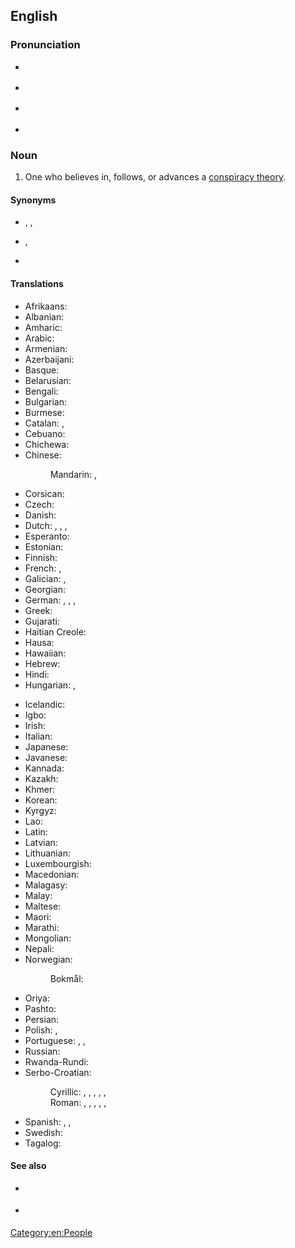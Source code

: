 ==English==

===Pronunciation===
* {{a|RP}} {{IPA|en|/kənˈspɪɹəsi θɪəɹɪst/}}
* {{a|GA}} {{IPA|en|/kənˈspɪɹəsi θi.əɹəst/|/- θɪɹəst/}}
* {{a|GenAus}} {{IPA|en|/kənˈspɪɹəsiː θɪəɹəst/|/- θiːəɹəst/}}
* {{a|GNZ}} {{IPA|en|/kɘnˈspɘɹɘsiː θiəɹɘst/|/- θiːɘɹɘst/}}<!-- Yes, it has to be /θɪəɹɪst/, /θiəɹəst/ etc., not /ˈθɪəɹɪst/, /θiːəɹəst/ etc.. This compound noun is stressed on its first element. -->

===Noun===
{{en-noun}}

# {{lb|en|derogatory}} One who believes in, follows, or advances a [[conspiracy theory]].

====Synonyms====
* {{l|en|conspiratard}} {{q|slang|derogatory}}, {{l|en|conspiracist}}, {{l|en|conspirophile}} {{q|rare}}
* {{l|en|tinfoil hatter}} {{q|slang|derogatory}}, {{l|en|truther}}
* {{l|en|conspiracy analyst}} {{q|not pejorative}}

====Translations====
{{trans-top|one who believes in a conspiracy theory}}
* Afrikaans: {{t|af|samesweringsteoretikus}}
* Albanian: {{t|sq|teoricien konspirative}}
* Amharic: {{t|am|የማሴር ፅንሰ-ሀሳብ}}
* Arabic: {{t|ar|نظرية المؤامرة}}
* Armenian: {{t|hy|դավադրության տեսաբան}}
* Azerbaijani: {{t|az|sui-qəsd nəzəriyyəçi}}
* Basque: {{t|eu|konspirazioaren teorikoa}}
* Belarusian: {{t|be|тэарэтык змовы}}
* Bengali: {{t|bn|ষড়যন্ত্র তত্ত্ববিদ}}
* Bulgarian: {{t|bg|конспиролог}}
* Burmese: {{t|my|ပူးပေါင်းကြံစည်မှုသီအိုရီ}}
* Catalan: {{t|ca|conspiracionista|m|f}}, {{t|ca|conspiranoic|m}} {{qualifier|pejorative}}
* Cebuano: {{t|ceb|teorya sa panagkunsabo}}
* Chichewa: {{t|ny|wolemba chiwembu}}
* Chinese:
*: Mandarin: {{t|cmn|陰謀論者|sc=Hani}}, {{t|cmn|阴谋论者|tr=yīnmóulùnzhě|sc=Hani}}
* Corsican: {{t|co|teoricu di a cuspirazione}}
* Czech: {{t|cs|konspirační teoretik}}
* Danish: {{t|da|konspirationsteoretiker|c}}
* Dutch: {{t|nl|aluhoedje|n}}, {{t|nl|complotdenker|m}}, {{t|nl|complottheoreticus|m}}, {{t|nl|samenzweringstheoreticus|m}}
* Esperanto: {{t|eo|konspirteoriulo}}
* Estonian: {{t|et|vandenõuteoreetik}}
* Finnish: {{t+|fi|salaliittoteoreetikko}}
* French: {{t+|fr|complotiste|m|f}}, {{t+|fr|conspirationniste|m|f}}
* Galician: {{t|gl|conspiracionista|m|f}}, {{t|gl|conspiranoico|m}} {{qualifier|informal, pejorative}}
* Georgian: {{t|ka|შეთქმულების თეორეტიკოსი}}
* German: {{t+|de|Verschwörungstheoretiker|m}}, {{t+|de|Verschwörungstheoretikerin|f}}, {{t|de|Konspirationstheoretiker|m}}, {{t|de|Konspirationstheoretikerin|f}}
* Greek: {{t+|el|συνωμοσιολόγος|m|f}}
* Gujarati: {{t|gu|કાવતરું સિદ્ધાંતવાદી}}
* Haitian Creole: {{t|ht|teyoris konplo}}
* Hausa: {{t|ha|makircin makirci}}
* Hawaiian: {{t|haw|kākāʻilio kipi}}
* Hebrew: {{t|he|תיאורטיקן קונספירציה}}
* Hindi: {{t|hi|साजिश सिद्घांतकार}}
* Hungarian: {{t|hu|[[összeesküvés-elmélet]]ben [[hívő]]}}, {{t|hu|[[összeesküvés-elmélet]] [[híve]]}}
{{trans-mid}}
* Icelandic: {{t|is|samsæriskenningafræðingur}}
* Igbo: {{t|ig|onye na-akpa nkata}}
* Irish: {{t|ga|teoiriceoir comhcheilge}}
* Italian: {{t|it|teorico della cospirazione|m}}
* Japanese: {{t|ja|陰謀論者}}
* Javanese: {{t|jv|teori konspirasi}}
* Kannada: {{t|kn|ಪಿತೂರಿ ಸಿದ್ಧಾಂತವಾದಿ}}
* Kazakh: {{t|kk|қастандық теоретигі}}
* Khmer: {{t|km|អ្នកទ្រឹស្តីឃុបឃិត}}
* Korean: {{t|ko|음모론자}}
* Kyrgyz: {{t|ky|кутум теоретиги}}
* Lao: {{t|lo|ນັກທິດສະດີການສົມຮູ້ຮ່ວມຄິດ}}
* Latin: {{t|la|coniuratio theoricus}}
* Latvian: {{t|lv|sazvērestības teorētiķis}}
* Lithuanian: {{t|lt|sąmokslo teoretikas}}
* Luxembourgish: {{t|lb|Verschwörungstheoretiker}}
* Macedonian: {{t|mk|теоретичар на заговор}}
* Malagasy: {{t|mg|teorista fikomiana}}
* Malay: {{t|ms|ahli teori konspirasi}}
* Maltese: {{t|mt|teoretiku tal-konspirazzjoni}}
* Maori: {{t|mi|te tohunga whakatakoto whakaaro}}
* Marathi: {{t|mr|षड्यंत्र सिद्धांतवादी}}
* Mongolian: {{t|mn|хуйвалдааны онолч}}
* Nepali: {{t|ne|षड्यन्त्र सिद्धान्तकार}}
* Norwegian:
*: Bokmål: {{t|nb|konspirasjonsteoretiker}}
* Oriya: {{t|or|ଷଡଯନ୍ତ୍ର ଥିଓରିଷ୍ଟ |}}
* Pashto: {{t|ps|د سازش تیوریسټ}}
* Persian: {{t|fa|نظریه پرداز توطئه}}
* Polish: {{t|pl|teoretyk spiskowy|m}}, {{t|pl|teoretyczka spiskowa|f}}
* Portuguese: {{t+|pt|conspiracionista|m|f}}, {{t|pt|conspirólogo|m}}, {{t|pt|conspiranoico|m}} {{qualifier|informal, pejorative}}
* Russian: {{t|ru|теоре́тик за́говора|m}}
* Rwanda-Rundi: {{t|rw|umugambi mubisha}}
* Serbo-Croatian:
*: Cyrillic: {{t|sh|теоретичар завере|m}}, {{t|sh|теоретичарка завере|f}}, {{t|sh|теоретичар завјере|m}}, {{t|sh|теоретичарка завјере|f}}, {{t|sh|теоретичар уроте|m}}, {{t|sh|теоретичарка уроте|f}}
*: Roman: {{t|sh|teoretičar zavere|m}}, {{t|sh|teoretičarka zavere|f}}, {{t|sh|teoretičar zavjere|m}}, {{t|sh|teoretičarka zavjere|f}}, {{t|sh|teoretičar urote|m}}, {{t|sh|teoretičarka urote|f}}
* Spanish: {{t|es|conspiracionista|m|f}}, {{t|es|conspirólogo|m}}, {{t|es|conspiranoico|m}} {{qualifier|informal, pejorative}}
* Swedish: {{t|sv|konspirationsteoretiker|c}}
* Tagalog: {{t|tl|teorya ng sabwatan}}
{{trans-bottom}}

====See also====
* {{q|US}} {{l|en|crackpot}} {{q|slang}}
* {{q|UK}} {{l|en|crank}} {{q|slang}}

[[Category:en:People]]